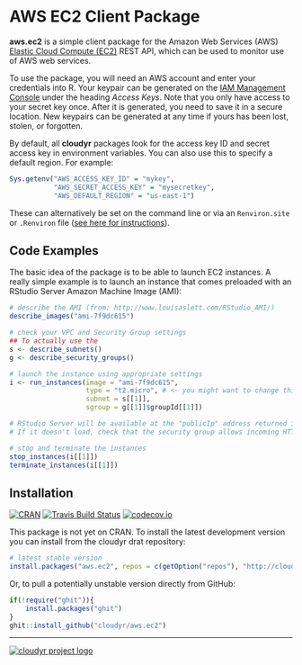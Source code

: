 # AWS EC2 Client Package #

**aws.ec2** is a simple client package for the Amazon Web Services (AWS) [Elastic Cloud Compute (EC2)](http://aws.amazon.com/ec2/) REST API, which can be used to monitor use of AWS web services.

To use the package, you will need an AWS account and enter your credentials into R. Your keypair can be generated on the [IAM Management Console](https://console.aws.amazon.com/iam/home?#security_credential) under the heading *Access Keys*. Note that you only have access to your secret key once. After it is generated, you need to save it in a secure location. New keypairs can be generated at any time if yours has been lost, stolen, or forgotten. 

By default, all **cloudyr** packages look for the access key ID and secret access key in environment variables. You can also use this to specify a default region. For example:

```R
Sys.getenv("AWS_ACCESS_KEY_ID" = "mykey",
           "AWS_SECRET_ACCESS_KEY" = "mysecretkey",
           "AWS_DEFAULT_REGION" = "us-east-1")
```

These can alternatively be set on the command line or via an `Renviron.site` or `.Renviron` file ([see here for instructions](http://cran.r-project.org/web/packages/httr/vignettes/api-packages.html)).

## Code Examples ##

The basic idea of the package is to be able to launch EC2 instances. A really simple example is to launch an instance that comes preloaded with an RStudio Server Amazon Machine Image (AMI):

```r
# describe the AMI (from: http://www.louisaslett.com/RStudio_AMI/)
describe_images("ami-7f9dc615")

# check your VPC and Security Group settings
## To actually use the 
s <- describe_subnets()
g <- describe_security_groups()

# launch the instance using appropriate settings
i <- run_instances(image = "ami-7f9dc615", 
                   type = "t2.micro", # <- you might want to change this
                   subnet = s[[1]], 
                   sgroup = g[[1]]$groupId[[1]])

# RStudio Server will be available at the "publicIp" address returned in `i`
# If it doesn't load, check that the security group allows incoming HTTP

# stop and terminate the instances
stop_instances(i[[1]])
terminate_instances(i[[1]])
```


## Installation ##

[![CRAN](http://www.r-pkg.org/badges/version/aws.ec2)](http://cran.r-project.org/package=aws.ec2)
[![Travis Build Status](https://travis-ci.org/cloudyr/aws.ec2.png?branch=master)](https://travis-ci.org/cloudyr/aws.ec2) [![codecov.io](http://codecov.io/github/cloudyr/aws.ec2/coverage.svg?branch=master)](http://codecov.io/github/cloudyr/aws.ec2?branch=master)

This package is not yet on CRAN. To install the latest development version you can install from the cloudyr drat repository:

```R
# latest stable version
install.packages("aws.ec2", repos = c(getOption("repos"), "http://cloudyr.github.io/drat"))
```

Or, to pull a potentially unstable version directly from GitHub:

```R
if(!require("ghit")){
    install.packages("ghit")
}
ghit::install_github("cloudyr/aws.ec2")
```


---
[![cloudyr project logo](http://i.imgur.com/JHS98Y7.png)](https://github.com/cloudyr)
